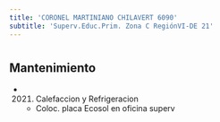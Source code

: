 ```yaml
---
title: 'CORONEL MARTINIANO CHILAVERT 6090'
subtitle: 'Superv.Educ.Prim. Zona C RegiónVI-DE 21'
---
```


#


## Mantenimiento

*  (2021) Calefaccion y Refrigeracion 
    + Coloc. placa Ecosol en oficina superv



